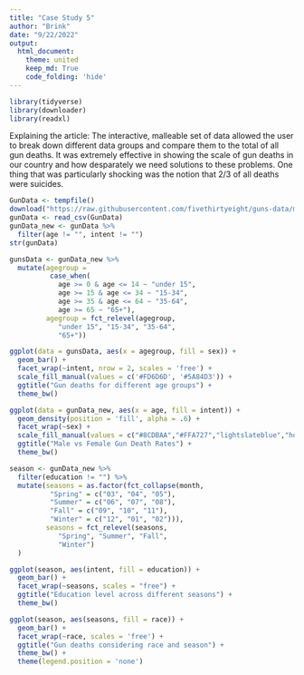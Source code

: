 ```yaml
---
title: "Case Study 5"
author: "Brink"
date: "9/22/2022"
output: 
  html_document:
    theme: united
    keep_md: True
    code_folding: 'hide'
---
```


```r
library(tidyverse)
library(downloader)
library(readxl)
```
Explaining the article: The interactive, malleable set of data allowed the user to break down different data groups and compare them to the total of all gun deaths. It was extremely effective in showing the scale of gun deaths in our country and how desparately we need solutions to these problems. One thing that was particularly shocking was the notion that 2/3 of all deaths were suicides. 

```r
GunData <- tempfile()
download("https://raw.githubusercontent.com/fivethirtyeight/guns-data/master/full_data.csv", GunData, mode = "wb")
gunData <- read_csv(GunData)
gunData_new <- gunData %>%
  filter(age != "", intent != "")
str(gunData)
```

```r
gunsData <- gunData_new %>%
  mutate(agegroup =
          case_when(
            age >= 0 & age <= 14 ~ "under 15",
            age >= 15 & age <= 34 ~ "15-34",
            age >= 35 & age <= 64 ~ "35-64",
            age >= 65 ~ "65+"),
         agegroup = fct_relevel(agegroup, 
            "under 15", "15-34", "35-64", 
            "65+"))
```

```r
ggplot(data = gunsData, aes(x = agegroup, fill = sex)) +
  geom_bar() +
  facet_wrap(~intent, nrow = 2, scales = 'free') +
  scale_fill_manual(values = c('#FD6D6D', '#5A84D3')) +
  ggtitle("Gun deaths for different age groups") +
  theme_bw()
```

```r
ggplot(data = gunData_new, aes(x = age, fill = intent)) +
  geom_density(position = 'fill', alpha = .6) +
  facet_wrap(~sex) +
  scale_fill_manual(values = c("#8CDBAA","#FFA727","lightslateblue","hotpink")) +
  ggtitle("Male vs Female Gun Death Rates") +
  theme_bw()
```

```r
season <- gunData_new %>%
  filter(education != "") %>%
  mutate(seasons = as.factor(fct_collapse(month,
          "Spring" = c("03", "04", "05"),
          "Summer" = c("06", "07", "08"),
          "Fall" = c("09", "10", "11"),
          "Winter" = c("12", "01", "02"))),
         seasons = fct_relevel(seasons, 
            "Spring", "Summer", "Fall", 
            "Winter")
  )
```

```r
ggplot(season, aes(intent, fill = education)) +
  geom_bar() +
  facet_wrap(~seasons, scales = "free") +
  ggtitle("Education level across different seasons") +
  theme_bw()
```

```r
ggplot(season, aes(seasons, fill = race)) +
  geom_bar() +
  facet_wrap(~race, scales = 'free') +
  ggtitle("Gun deaths considering race and season") +
  theme_bw() +
  theme(legend.position = 'none')
```

